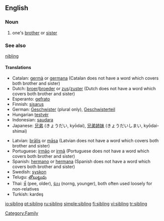 ==English==

===Noun===
{{en-noun}}

#one's [[brother]] or [[sister]]

===See also===
[[nibling]]

====Translations====
{{top}}
*Catalan: [[germà]] {{m}} or [[germana]] {{f}} (Catalan does not have a word which covers both brother and sister)
*Dutch: [[broer]]/[[broeder]] {{m}} or [[zus]]/[[zuster]] {{f}} (Dutch does not have a word which covers both brother and sister)
*Esperanto: [[gefrato]]
*Finnish: [[sisarus]]
*German: [[Geschwister]] {{n}} (plural only), [[Geschwisterteil]] {{n}}
*Hungarian [[testvér]]
*Indonesian: [[saudara]]
*Japanese: [[兄弟]] (きょうだい, kyōdai), [[兄弟姉妹]] (きょうだいしまい, kyōdai-shimai)
{{mid}}
*Latvian: [[brālis]] {{m}} or [[māsa]] {{f}} (Latvian does not have a word which covers both brother and sister)
*Portuguese: [[irmão]] {{m}} or [[irmã]] {{f}} (Portuguese does not have a word which covers both brother and sister)
*Spanish: [[hermano]] {{m}} or [[hermana]] {{f}} (Spanish does not have a word which covers both brother and sister)
*Swedish: [[syskon]] {{n}}
*Telugu: [[తోబుట్టువు]]
*Thai: [[พี่]] (pee, older), [[น้อง]] (norng, younger), both often used loosely for non-relatives
*Turkish: kardeş
{{bottom}}

[[Category:Family]]

[[io:sibling]]
[[pt:sibling]]
[[ru:sibling]]
[[simple:sibling]]
[[fi:sibling]]
[[vi:sibling]]
[[tr:sibling]]